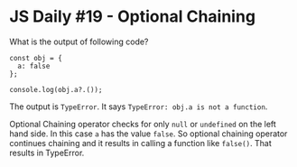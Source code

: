 
<Layout>
<SEO title="JS Daily #19 - Optional Chaining" />
<JSLayout>

# JS Daily #19 - Optional Chaining

What is the output of following code?

```javascript{numberLines: true}
const obj = {
  a: false
};

console.log(obj.a?.());
```

<Divider />

The output is `TypeError`. It says `TypeError: obj.a is not a function`.

Optional Chaining operator checks for only `null` or `undefined` on the left hand side. In this case `a` has the value `false`. So optional chaining operator continues chaining and it results in calling a function like `false()`. That results in TypeError.

</JSLayout>
</Layout>
